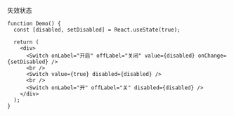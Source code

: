 失效状态

```tsx
function Demo() {
  const [disabled, setDisabled] = React.useState(true);

  return (
    <div>
      <Switch onLabel="开启" offLabel="关闭" value={disabled} onChange={setDisabled} />
      <br />
      <Switch value={true} disabled={disabled} />
      <br />
      <Switch onLabel="开" offLabel="关" disabled={disabled} />
    </div>
  );
}
```
